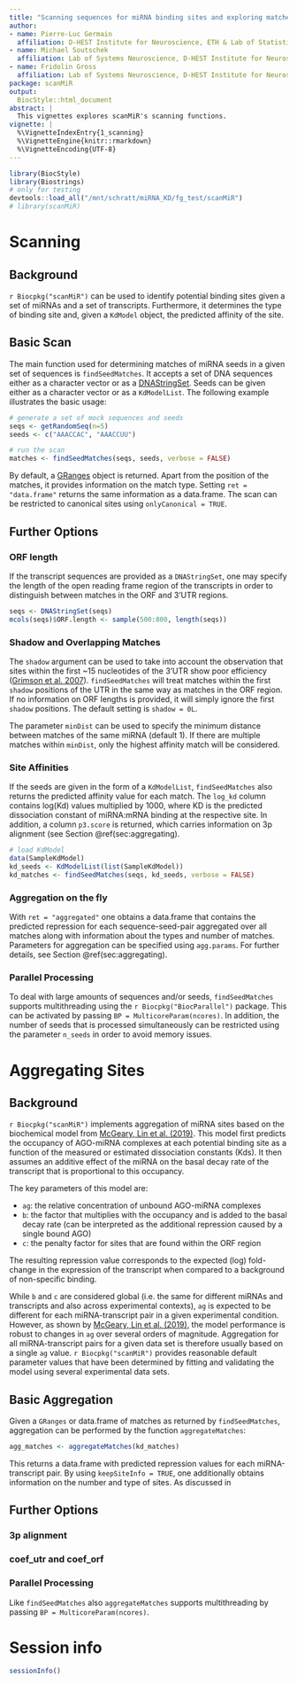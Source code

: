 ```yaml
---
title: "Scanning sequences for miRNA binding sites and exploring matches with scanMiR"
author: 
- name: Pierre-Luc Germain
  affiliation: D-HEST Institute for Neuroscience, ETH & Lab of Statistical Bioinformatics, UZH
- name: Michael Soutschek
  affiliation: Lab of Systems Neuroscience, D-HEST Institute for Neuroscience, ETH
- name: Fridolin Gross
  affiliation: Lab of Systems Neuroscience, D-HEST Institute for Neuroscience, ETH
package: scanMiR
output:
  BiocStyle::html_document
abstract: |
  This vignettes explores scanMiR's scanning functions.
vignette: |
  %\VignetteIndexEntry{1_scanning}
  %\VignetteEngine{knitr::rmarkdown}
  %\VignetteEncoding{UTF-8}
---
```


```r
library(BiocStyle)
library(Biostrings)
# only for testing
devtools::load_all("/mnt/schratt/miRNA_KD/fg_test/scanMiR")
# library(scanMiR)
```

# Scanning
## Background
`r Biocpkg("scanMiR")` can be used to identify potential binding sites given a set of miRNAs and a set of transcripts. Furthermore, it determines the type of binding site and, given a `KdModel` object, the predicted affinity of the site.

## Basic Scan
The main function used for determining matches of miRNA seeds in a given set of sequences is `findSeedMatches`. It accepts a set of DNA sequences either as a character vector or as a [DNAStringSet](https://bioconductor.org/packages/release/bioc/html/Biostrings.html). Seeds can be given either as a character vector or as a `KdModelList`. The following example illustrates the basic usage:

```r
# generate a set of mock sequences and seeds
seqs <- getRandomSeq(n=5)
seeds <- c("AAACCAC", "AAACCUU")

# run the scan
matches <- findSeedMatches(seqs, seeds, verbose = FALSE)
```

By default, a [GRanges](https://bioconductor.org/packages/release/bioc/html/GenomicRanges.html) object is returned. Apart from the position of the matches, it provides information on the match type. Setting `ret = "data.frame"` returns the same information as a data.frame. The scan can be restricted to canonical sites using `onlyCanonical = TRUE`.

## Further Options

### ORF length
If the transcript sequences are provided as a `DNAStringSet`, one may specify the length of the open reading frame region of the transcripts in order to distinguish between matches in the ORF and 3'UTR regions.
```r
seqs <- DNAStringSet(seqs)
mcols(seqs)$ORF.length <- sample(500:800, length(seqs))
```

### Shadow and Overlapping Matches
The `shadow` argument can be used to take into account the observation that sites within the first ~15 nucleotides of the 3'UTR show poor efficiency ([Grimson et al. 2007](https://www.sciencedirect.com/science/article/pii/S1097276507004078)). `findSeedMatches` will treat matches within the first `shadow` positions of the UTR in the same way as matches in the ORF region. If no information on ORF lengths is provided, it will simply ignore the first `shadow` positions. The default setting is `shadow = 0L`.

The parameter `minDist` can be used to specify the minimum distance between matches of the
same miRNA (default 1). If there are multiple matches within `minDist`, only the highest affinity match will be considered.

### Site Affinities
If the seeds are given in the form of a `KdModelList`, `findSeedMatches` also returns the predicted affinity value for each match. The `log_kd` column contains log(Kd) values multiplied by 1000, where KD is the predicted dissociation constant of miRNA:mRNA binding at the respective site. In addition, a column `p3.score` is returned, which carries information on 3p alignment (see Section @ref(sec:aggregating).

```r
# load KdModel
data(SampleKdModel)
kd_seeds <- KdModelList(list(SampleKdModel))
kd_matches <- findSeedMatches(seqs, kd_seeds, verbose = FALSE)
```


### Aggregation on the fly
With `ret = "aggregated"` one obtains a data.frame that contains the predicted repression for each sequence-seed-pair aggregated over all matches along with information about the types and number of matches. Parameters for aggregation can be specified using `agg.params`. For further details, see Section \@ref(sec:aggregating).

### Parallel Processing
To deal with large amounts of sequences and/or seeds, `findSeedMatches` supports multithreading using the `r Biocpkg("BiocParallel")` package. This can be activated by passing `BP = MulticoreParam(ncores)`. In addition, the number of seeds that is processed simultaneously can be restricted using the parameter `n_seeds` in order to avoid memory issues.

# Aggregating Sites {#sec:aggregating}
## Background
`r Biocpkg("scanMiR")` implements aggregation of miRNA sites based on the biochemical model from [McGeary, Lin et al. (2019)](https://dx.doi.org/10.1126/science.aav1741). This model first predicts the occupancy of AGO-miRNA complexes at each potential binding site as a function of the measured or estimated dissociation constants (Kds). It then assumes an additive effect of the miRNA on the basal decay rate of the transcript that is proportional to this occupancy.

The key parameters of this model are:

* `ag`: the relative concentration of unbound AGO-miRNA complexes
* `b`: the factor that multiplies with the occupancy and is added to the basal decay rate (can be interpreted as the additional repression caused by a single bound AGO)
* `c`: the penalty factor for sites that are found within the ORF region

The resulting repression value corresponds to the expected (log) fold-change in the expression of the transcript when compared to a background of non-specific binding.

While `b` and `c` are considered global (i.e. the same for different miRNAs and transcripts and also across experimental contexts), `ag` is expected to be different for each miRNA-transcript pair in a given experimental condition. However, as shown by [McGeary, Lin et al. (2019)](https://dx.doi.org/10.1126/science.aav1741), the model performance is robust to changes in `ag` over several orders of magnitude. Aggregation for all miRNA-transcript pairs for a given data set is therefore usually based on a single `ag` value. `r Biocpkg("scanMiR")` provides reasonable default parameter values that have been determined by fitting and validating the model using several experimental data sets.

## Basic Aggregation
Given a `GRanges` or data.frame of matches as returned by `findSeedMatches`, aggregation can be performed by the function `aggregateMatches`:
```r
agg_matches <- aggregateMatches(kd_matches)
```
This returns a data.frame with predicted repression values for each miRNA-transcript pair. By using `keepSiteInfo = TRUE`, one additionally obtains information on the number and type of sites. As discussed in 

## Further Options
### 3p alignment

### coef_utr and coef_orf

### Parallel Processing
Like `findSeedMatches` also `aggregateMatches` supports multithreading by passing `BP = MulticoreParam(ncores)`.

# Session info {.unnumbered}

```r
sessionInfo()
```
